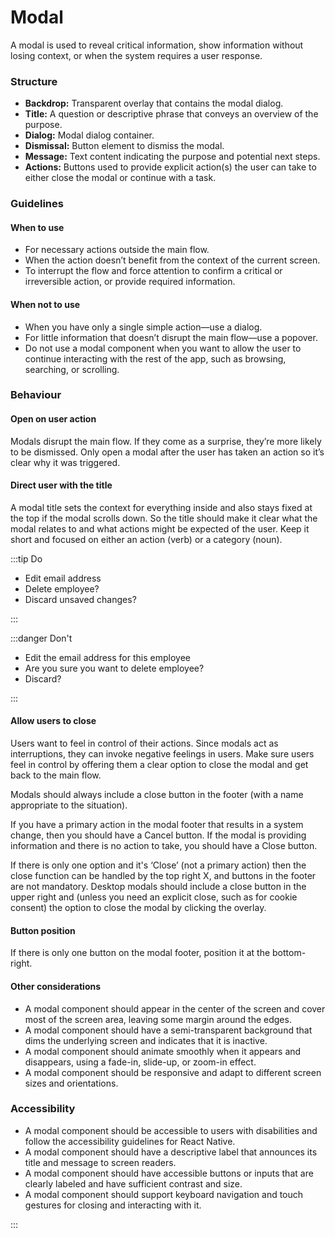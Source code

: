 ---
---


# Modal

A modal is used to reveal critical information, show information without losing context, or when the system requires a user response.

### Structure

- **Backdrop:** Transparent overlay that contains the modal dialog.
- **Title:** A question or descriptive phrase that conveys an overview of the purpose.
- **Dialog:** Modal dialog container.
- **Dismissal:** Button element to dismiss the modal.
- **Message:** Text content indicating the purpose and potential next steps.
- **Actions:** Buttons used to provide explicit action(s) the user can take to either close the modal or continue with a task.

<FigmaExample
  iframeUrl="https://www.figma.com/embed?embed_host=share&url=https%3A%2F%2Fwww.figma.com%2Ffile%2FYFQOTSiD1G8bLeGkNkTcVJ%2FComponents%253A-Mobile-Apps%3Ftype%3Ddesign%26node-id%3D416%253A13520%26mode%3Ddesign%26t%3DPr1dS0Ybx594ydGa-1"
  height="600"
/>

### Guidelines

#### When to use

- For necessary actions outside the main flow.
- When the action doesn’t benefit from the context of the current screen.
- To interrupt the flow and force attention to confirm a critical or irreversible action, or provide required information.

#### When not to use

- When you have only a single simple action—use a dialog.
- For little information that doesn’t disrupt the main flow—use a popover.
- Do not use a modal component when you want to allow the user to continue interacting with the rest of the app, such as browsing, searching, or scrolling.

### Behaviour

#### Open on user action

Modals disrupt the main flow. If they come as a surprise, they’re more likely to be dismissed. Only open a modal after the user has taken an action so it’s clear why it was triggered.

#### Direct user with the title

A modal title sets the context for everything inside and also stays fixed at the top if the modal scrolls down.
So the title should make it clear what the modal relates to and what actions might be expected of the user. Keep it short and focused on either an action (verb) or a category (noun).

<TwoColGrid>

:::tip Do

- Edit email address
- Delete employee?
- Discard unsaved changes?

:::

:::danger Don't

- Edit the email address for this employee
- Are you sure you want to delete employee?
- Discard?

:::

</TwoColGrid>

#### Allow users to close

Users want to feel in control of their actions. Since modals act as interruptions, they can invoke negative feelings in users. Make sure users feel in control by offering them a clear option to close the modal and get back to the main flow.

Modals should always include a close button in the footer (with a name appropriate to the situation).

If you have a primary action in the modal footer that results in a system change, then you should have a Cancel button. If the modal is providing information and there is no action to take, you should have a Close button.

If there is only one option and it's ‘Close’ (not a primary action) then the close function can be handled by the top right X, and buttons in the footer are not mandatory. Desktop modals should include a close button in the upper right and (unless you need an explicit close, such as for cookie consent) the option to close the modal by clicking the overlay.

#### Button position

If there is only one button on the modal footer, position it at the bottom-right.

#### Other considerations

- A modal component should appear in the center of the screen and cover most of the screen area, leaving some margin around the edges.
- A modal component should have a semi-transparent background that dims the underlying screen and indicates that it is inactive.
- A modal component should animate smoothly when it appears and disappears, using a fade-in, slide-up, or zoom-in effect.
- A modal component should be responsive and adapt to different screen sizes and orientations.

### Accessibility

- A modal component should be accessible to users with disabilities and follow the accessibility guidelines for React Native.
- A modal component should have a descriptive label that announces its title and message to screen readers.
- A modal component should have accessible buttons or inputs that are clearly labeled and have sufficient contrast and size.
- A modal component should support keyboard navigation and touch gestures for closing and interacting with it.

:::
